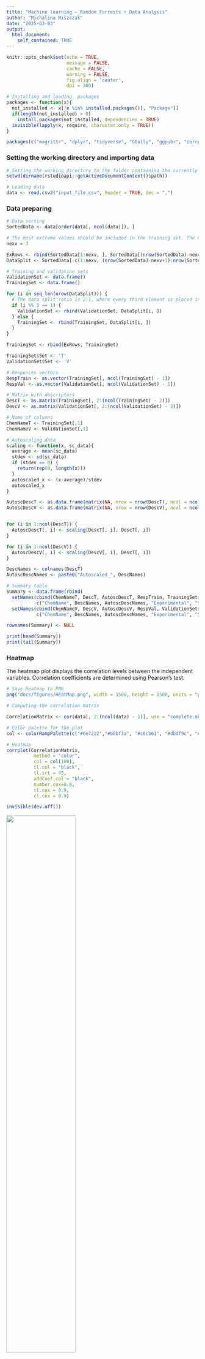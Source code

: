 ```yaml
---
title: "Machine learning – Random Forrests + Data Analysis"
author: "Michalina Miszczak"
date: "2025-03-03"
output: 
  html_document:  
    self_contained: TRUE
---
```


```r
knitr::opts_chunk$set(echo = TRUE, 
                      message = FALSE, 
                      cache = FALSE,
                      warning = FALSE,
                      fig.align = 'center',
                      dpi = 300)
```


```r
# Installing and loading  packages
packages <- function(x){
  not_installed <- x[!x %in% installed.packages()[, "Package"]]
  if(length(not_installed) > 0) 
    install.packages(not_installed, dependencies = TRUE)
  invisible(lapply(x, require, character.only = TRUE))
}

packages(c("magrittr", "dplyr", "tidyverse", "GGally", "ggpubr", "corrplot", "FactoMineR", "factoextra", "randomForest"))
```

### Setting the working directory and importing data

```r
# Setting the working directory to the folder containing the currently open file in RStudio
setwd(dirname(rstudioapi::getActiveDocumentContext()$path))

# Loading data
data <- read.csv2("input_file.csv", header = TRUE, dec = ",")
```


### Data preparing

```r
# Data sorting
SortedData <- data[order(data[, ncol(data)]), ]

# The most extreme values should be included in the training set. The number of rows with the lowest and highest values to be included in the training set: 
nexv = 3

ExRows <- rbind(SortedData[1:nexv, ], SortedData[(nrow(SortedData)-nexv+1):nrow(SortedData), ])
DataSplit <- SortedData[-c(1:nexv, (nrow(SortedData)-nexv+1):nrow(SortedData)), ]

# Training and validation sets 
ValidationSet <- data.frame()  
TrainingSet <- data.frame()       

for (i in seq_len(nrow(DataSplit))) {
  # The data split ratio is 2:1, where every third element is placed in the validation set
  if (i %% 3 == 1) {
    ValidationSet <- rbind(ValidationSet, DataSplit[i, ])
  } else {
    TrainingSet <- rbind(TrainingSet, DataSplit[i, ])
  }
}

TrainingSet <- rbind(ExRows, TrainingSet)

TrainingSet$Set <- 'T'
ValidationSet$Set <- 'V'

# Responces vectors
RespTrain <- as.vector(TrainingSet[, ncol(TrainingSet) - 1])
RespVal <- as.vector(ValidationSet[, ncol(ValidationSet) - 1])

# Matrix with descriptors
DescT <- as.matrix(TrainingSet[, 2:(ncol(TrainingSet) - 2)])
DescV <- as.matrix(ValidationSet[, 2:(ncol(ValidationSet) - 2)])

# Name of columns
ChemNameT <- TrainingSet[,1]
ChemNameV <- ValidationSet[,1]

# Autoscaling data
scaling <- function(x, sc_data){
  average <- mean(sc_data)
  stdev <- sd(sc_data)
  if (stdev == 0) {
    return(rep(0, length(x)))  
  }
  autoscaled_x <- (x-average)/stdev
  autoscaled_x
}

AutoscDescT <- as.data.frame(matrix(NA, nrow = nrow(DescT), ncol = ncol(DescT)))
AutoscDescV <- as.data.frame(matrix(NA, nrow = nrow(DescV), ncol = ncol(DescV)))


for (i in 1:ncol(DescT)) {
  AutoscDescT[, i] <- scaling(DescT[, i], DescT[, i])
}

for (i in 1:ncol(DescV)) {
  AutoscDescV[, i] <- scaling(DescV[, i], DescT[, i])
}

DescNames <- colnames(DescT)
AutoscDescNames <- paste0("Autoscaled_", DescNames) 

# Summary table
Summary <- data.frame(rbind(
  setNames(cbind(ChemNameT, DescT, AutoscDescT, RespTrain, TrainingSet$Set), 
           c("ChemName", DescNames, AutoscDescNames, "Experimental", "Set")), 
  setNames(cbind(ChemNameV, DescV, AutoscDescV, RespVal, ValidationSet$Set), 
           c("ChemName", DescNames, AutoscDescNames, "Experimental", "Set"))))

rownames(Summary) <- NULL

print(head(Summary))
print(tail(Summary))

```

### Heatmap

The heatmap plot displays the correlation levels between the independent variables. Correlation coefficients are determined using Pearson's test.

```r
# Save Heatmap to PNG
png("docs/figures/HeatMap.png", width = 1500, height = 1500, units = "px", res = 300)

# Computing the correlation matrix

CorrelationMatrix <- cor(data[, 2:(ncol(data) - 1)], use = "complete.obs")

# Color palette for the plot
col <- colorRampPalette(c("#6e7222","#b8bf3a", "#c6cb61", "#dbdf9c", "#b3b0e5", "#5c57ac", "#2e2988", "#292479"))

# Heatmap
corrplot(CorrelationMatrix, 
          method = "color", 
          col = col(100), 
          tl.col = "black", 
          tl.srt = 45, 
          addCoef.col = "black", 
          number.cex=0.8,
          tl.cex = 0.9,
          cl.cex = 0.9)

invisible(dev.off())
```

![](docs/figures/HeatMap.png){width=60%}

### Boxplots 

The distribution of the dependent variable is shown across different doses and exposure durations to the nanomaterial. The boxplot highlights the toxicity values, with the median indicated by the thick line within the box. The box boundaries represent the first and third quartiles of the data, while the "whiskers" extend to 1.5 times the interquartile range (IQR) beyond the quartiles. Points beyond this range are identified as outliers.

```r
#Save Boxplot to PNG
png("docs/figures/Boxplot.png", width = 2400, height = 1440, units = "px", res = 300)

# Arranging two plots horizontally in a single graphic
par(mfrow = c(1,2))

# Boxplots
boxplot(TDNA~ Dose, 
        data = data,
        col = "#09938F", 
        xlab = "Dose", 
        ylab = "%TDNA", 
        main = "Distribution of %TDNA values",
        cex.axis = 0.5, 
        cex.lab = 1,    
        cex.main = 1.2)
boxplot(TDNA~ Day, 
        data = data,
        col = "#8f0993", 
        xlab = "Day", 
        ylab = "%TDNA", 
        main = "Distribution of %TDNA values",
        cex.axis = 0.5, 
        cex.lab = 1,    
        cex.main = 1.2)

invisible(dev.off())
```

![](docs/figures/Boxplot.png)

### PCA analysis 

```r
# Selecting data for PCA
DataPCA <- data[, -c(1, ncol(data))]
# PCA
ResultsPCA <-  PCA(DataPCA, scale.unit = TRUE, ncp = 5, graph = FALSE)

EigenValues <- ResultsPCA$eig 

print(EigenValues)

# Setting the maximum value on the Y-axis
MaxYEV <- max(EigenValues[, "percentage of variance"]) + 5 
# Save Scree plot to PNG
png("docs/figures/EigenValues.png", width = 2400, height = 1900, units = "px", res = 300)
# Scree plot
fviz_eig(ResultsPCA, 
         addlabels = TRUE, 
         main = "Scree plot",
         col = "#09938F",              
         barfill = "#09938F",   
         border = "black",
         ylim = c(0, MaxYEV)) +
  theme(
    panel.grid.major.x = element_blank(), 
    panel.grid.minor.y = element_blank(),
    panel.grid.major.y = element_blank(), 
    panel.grid.minor.x = element_blank(),
    panel.background = element_rect(fill = "white", color = NA), 
    plot.title = element_text(hjust = 0.5, size = 18, face = "bold"),
    axis.title = element_text(size = 15))
invisible(dev.off())

# Save Contributions plot to PNG
png("docs/figures/Correlation_circle.png", width = 2400, height = 1440, units = "px", res = 300)
# Contributions plot
fviz_pca_var(ResultsPCA, 
             col.var = "contrib",
             gradient.cols = c("#9ab7bf", "#366f7f", "#033c4c")) +
  ggtitle("PCA Variable Contributions") +
  theme(
    panel.grid.major.x = element_blank(), 
    panel.grid.minor.y = element_blank(),
    panel.grid.major.y = element_blank(),
    panel.grid.minor.x = element_blank(),
    panel.background = element_rect(fill = "white", color = NA), 
    plot.title = element_text(hjust = 0.5, size = 18, face = "bold"),
    axis.title = element_text(size = 15),
    legend.title = element_text(size = 13),
    legend.text = element_text(size = 11)) +
  labs(color = "Contribution") 
invisible(dev.off())

# Save Biplot to PNG
png("docs/figures/Biplot.png", width = 2400, height = 1900, units = "px", res = 300)
TDNA_PCA <- as.numeric(data$TDNA)
Day_PCA <- as.factor(data$Day)
# Biplot
fviz_pca_biplot(ResultsPCA, 
                # Endpoits
                geom.ind = "point",
                fill.ind = Day_PCA, # color the points based on the day number
                col.ind = "black",
                pointshape = 21, 
                pointsize = TDNA_PCA, # point size depends on toxicity value
                palette = "Dark2",
                repel = TRUE,
                addEllipses = TRUE,
                # Variables 
                col.var = "contrib",
                gradient.cols = c("#9ab7bf", "#366f7f", "#033c4c"),
                
                legend.title = list(fill = "Day", color = "Contribution of variables", size = "Toxicity value")) + 
  labs(title = "PCA", x = "PC1 (41.7%)", y = "PC2 (27.6%)") + 
  theme_bw() + 
  theme(
    plot.title = element_text(hjust = 0.5, size = 18, face = "bold"),
    axis.title = element_text(size = 15),
    legend.title = element_text(size = 13),
    legend.text = element_text(size = 11)) 
invisible(dev.off())
```

### Scree plot

The Scree plot displays the eigenvalues for each principal component in PCA, indicating how much variance in the data is explained by each component. The plot helps identify which components have the most significant impact on the data, allowing for the selection of the number of components for further analysis.

![](docs/figures/EigenValues.png){width=70%}

### PCA Variable Contributions

The correlation between a variable and a principal component (PC) is used as the coordinates of the variable on the PC. The contribution represents the proportion of a variable's contribution to a given principal component, expressed as a percentage. 

* Positively correlated variables are grouped together.

* Negatively correlated variables are positioned on opposite sides of the plot origin (opposed quadrants).

Variables that are correlated with PC1 and PC2 are the most important in explaining the variability in the data set.

Information adapted from the detailed study of Principal Component Analysis available at: https://f0nzie.github.io/machine_learning_compilation/detailed-study-of-principal-component-analysis.html

![](docs/figures/Correlation_circle.png)

* Dose: A weak negative contribution to PC1 and a moderate positive contribution to PC2.

* Day: A weak positive contribution to PC1 and a large positive contribution to PC2.

* Aspect ratio: A large positive contribution to PC1 and a weak positive contribution to PC2.

* BET_SSA: A large positive contribution to PC1 and a weak positive contribution to PC2.

* Aspect ratio and BET_SSA are strongly correlated with each other.


### PCA Biplot 

A biplot simultaneously presents the distribution of observations and the contribution of variables. Four key pieces of information can be extracted from it:

1. Distribution of observations: The distance between points indicates the similarity between observations—observations that are closer together are more similar with respect to the variables.

2. Contribution of variables: The direction of the vectors indicates the direction in which the variables have the greatest influence on the principal components, while the length of the vector reflects the strength of this influence. The longer the vector, the stronger the contribution of the variable to the respective component.

3. Relationships between variables: Variables represented by vectors in the same direction are positively correlated, whereas those in opposite directions exhibit negative correlation. Variables that are orthogonal to each other are independent (uncorrelated).

4. Interactions between observations and variables: It is also possible to observe how individual variables influence the positioning of observations in the principal component space. Observations that are close to a given variable’s vector have a high value for that variable.


![](docs/figures/Biplot.png)

### Results 

```r
# Metrics 
R2Q2 <- function(experimental, predicted) {
  return(1 - sum((experimental - predicted)^2, na.rm = TRUE) / sum((experimental - mean(experimental, na.rm = TRUE))^2, na.rm = TRUE))
}
RMSE <- function(experimental, predicted) {
  return(sqrt(mean((experimental - predicted)^2, na.rm = TRUE)))
}

# Grid parameters 
set.seed(8)

SampizePerc <- floor(nrow(AutoscDescT) * c(0.5, 0.7, 0.9, 1)) 

grid <- expand.grid(ntree = c(500, 750, 1000),
                    mtry = seq(2, 4, by = 1),
                    nodesize = c(1, 5, 10, 20),
                    sampsize = SampizePerc, 
                    maxnodes = seq(5, 25, by = 5))

# Table for resuts
results <- data.frame(ntree = numeric(), mtry = numeric(), nodesize = numeric(), sampsize = numeric(), maxnodes = numeric(), Q2 = numeric(), RMSEext = numeric(), R2 = numeric(), RMSEext = numeric())

# Grid search 
for (i in 1:nrow(grid)) {
  params <- grid[i,]
    set.seed(8)
    model <- randomForest(x = AutoscDescT, RespTrain, 
                          ntree = params$ntree, 
                          mtry = params$mtry, 
                          nodesize = params$nodesize, 
                          sampsize = params$sampsize, 
                          maxnodes = params$maxnodes, 
                          replace = TRUE, 
                          importance = TRUE, 
                          do.trace = FALSE)  
    
    RespTrainPred <- predict(model, newdata = AutoscDescT)
    RespValPred <- predict(model, newdata = AutoscDescV)
  
    R2 <- R2Q2(RespTrain, RespTrainPred)
    RMSEc <- RMSE(RespTrain, RespTrainPred)
    Q2 <- R2Q2(RespVal, RespValPred)
    RMSEext <- RMSE(RespVal, RespValPred)
  
  # First selection 
  if (Q2 > 0.85) {
  results <- rbind(results, data.frame(ntree = params$ntree, 
                                       mtry = params$mtry, 
                                       nodesize = params$nodesize, 
                                       sampsize = params$sampsize, 
                                       maxnodes = params$maxnodes, 
                                       Q2 = Q2, 
                                       RMSEext = RMSEext, 
                                       R2 = R2,
                                       RMSEc = RMSEc))
  }
}

# The secon selection
ResultSort <- results[order(-results$Q2), ]
BestRes <- head(ResultSort)

print(BestRes)
```

The primary evaluation of a model relies on the R² and Q² parameters. R² measures how well the data fit the model, while Q² assesses its predictive power. A key threshold for both is 0.7—values above this indicate good data fit and strong predictive performance. Additionally, the difference between R² and Q² matters; if it exceeds 0.3, it may signal overfitting. For example, with Q² = 0.89 and R² = 0.94, the model's performance is considered satisfactory. The RMSEc (Root Mean Squared Error of calibration) and RMSEext (Root Mean Squared Error of validation) values should be as low as possible and close to each other.

### Leave-One-Out Cross-Validation 

The Leave-One-Out Cross-Validation (LOO CV) method is particularly useful for small to medium-sized datasets, as it can be computationally intensive. The method works by sequentially excluding one data point from the training set, recalibrating the model, and then making a prediction for the excluded point. The model's statistics, such as Qcv and RMSEext, follow the same principles as the calibration and external validation statistics described earlier. These metrics help determine whether the model is stable and robust against the removal of individual data points.

```r
#Table for results
resultscv <- data.frame(ntree = numeric(), mtry = numeric(), nodesize = numeric(), sampsize = numeric(), maxnodes = numeric(), Q2cv = numeric(), RMSEcv = numeric())

# Loop for parameters
for (i in 1:nrow(BestRes)) {
  HypParm <- BestRes[i, ]
  
  TrainPredLoo <- numeric(length(RespTrain))
  # Loop for crossvalidation
  for (j in 1:length(RespTrain)) {
    TrainIndicates <- setdiff(1:length(RespTrain), j)
    TrainSetLoo <- AutoscDescT[TrainIndicates, ]
    RespTrainLoo <- RespTrain[TrainIndicates]  
    ValSetLoo <- AutoscDescT[j, , drop = FALSE]
    RespValLoo <- RespTrain[j]
    
    set.seed(8)
    # In the training set, there is one less element.
    sampsizevalue <- HypParm$sampsize - 1
    
    model <- randomForest(x = TrainSetLoo, y = RespTrainLoo, 
                          ntree = HypParm$ntree, 
                          mtry = HypParm$mtry, 
                          nodesize = HypParm$nodesize, 
                          sampsize = sampsizevalue, 
                          maxnodes = HypParm$maxnodes, 
                          replace = TRUE, 
                          importance = TRUE, 
                          do.trace = FALSE)  
    
    PredLoo <- predict(model, newdata = ValSetLoo)
    
    TrainPredLoo[j] <- PredLoo
  }
  Q2cv <- R2Q2(RespTrain, TrainPredLoo)
  RMSEcv <- RMSE(RespTrain, TrainPredLoo)

  resultscv <- rbind(resultscv, data.frame(ntree = HypParm$ntree, 
                                       mtry = HypParm$mtry, 
                                       nodesize = HypParm$nodesize, 
                                       sampsize = HypParm$sampsize, 
                                       maxnodes = HypParm$maxnodes, 
                                       Q2cv = Q2cv, 
                                       RMSEcv = RMSEcv))
}

ResultsAll<- cbind(resultscv, Q2ext = BestRes$Q2, RMSEext = BestRes$RMSEext, R2 = BestRes$R2, RMSEc = BestRes$RMSEc)
print(ResultsAll)
```

### The best model

The models obtained from the above calculations are very similar to each other, so the model with the highest values of R² and Q² was selected.

```r
# Function for MAE calculation
MAE <- function(experimental, predicted) {
  mean(abs(experimental - predicted), na.rm = TRUE)
}

# Training
set.seed(8)
FinalModel <- randomForest(x = AutoscDescT, y = RespTrain, 
                           ntree = HypParm$ntree, 
                           mtry = HypParm$mtry, 
                           nodesize = HypParm$nodesize, 
                           sampsize = sampsizevalue, 
                           maxnodes = HypParm$maxnodes, 
                           replace = TRUE, 
                           importance = TRUE, 
                           do.trace = FALSE)  
    
RespTrainPred <- predict(FinalModel, newdata = AutoscDescT)
RespValPred <- predict(FinalModel, newdata = AutoscDescV)

ResidualsTrain <- RespTrain - RespTrainPred
ResidualsVal <- RespVal - RespValPred

R2 <- ResultsAll$R2[1]
RMSEc <- ResultsAll$RMSEc[1]
MAEt <- MAE(RespTrain, RespTrainPred)
Q2ext <- ResultsAll$Q2ext[1]
RMSEext <- ResultsAll$RMSEext[1]
Q2cv <- ResultsAll$Q2cv[1]
RMSEcv <- ResultsAll$RMSEcv[1]

SummaryModel <- cbind(Summary, PredictedTox = c(RespTrainPred, RespValPred), Residuals = c(ResidualsTrain, ResidualsVal))
print(head(SummaryModel))
print(tail(SummaryModel))
print(paste("Results of model: R2 = ", round(R2, 2), "RMSEc = ", round(RMSEc, 2), "Q2ext = ", round(Q2ext, 2), "RMSEext = ", round(RMSEext, 2), "Q2cv = ", round(Q2cv, 2), "RMSEcv =", round(RMSEcv, 2), "MAE = ", round(MAEt, 2)))
```

### Residual density 

In a well-fitting model, the residuals should follow a normal distribution.

```r
MaxDens <- as.numeric(ceiling(max(SummaryModel$Residuals)))
MinDens <- as.numeric(floor(min(SummaryModel$Residuals)))

# The first plot
DensityPlot <- ggdensity((SummaryModel),
                          x = "Residuals",
                          size = 0.7,
                          fill = "Set", 
                          palette = c("#004AF5", "#F7B213")) +
  scale_x_continuous(limits = c(MinDens, MaxDens)) +
  scale_fill_manual(values = c("T" = "#004AF5", "V" = "#F7B213"), 
                    labels = c("Training Set", "Validation Set"))

DensityPlot <- ggpar(DensityPlot, legend.title = "", legend = "top", xlab = "", 
                      ylab = "Residual density %TDNA BAL", ggtheme = theme_bw())

DensityPlot <- DensityPlot + 
  theme(panel.grid.major = element_blank(), 
        panel.grid.minor = element_blank(),
        panel.border = element_rect(colour = "black", size = 1),
        panel.background = element_rect(fill = "#faf8ef"), 
        axis.title.y = element_text(size = 15), 
        legend.text = element_text(face = "bold", size = 10))

# Save Residual density plot to PNG
ggsave("docs/figures/ResDens.png", plot = DensityPlot, width = 1500, height = 1500, units = "px", dpi = 300)
```

![](docs/figures/ResDens.png){width=60%}
